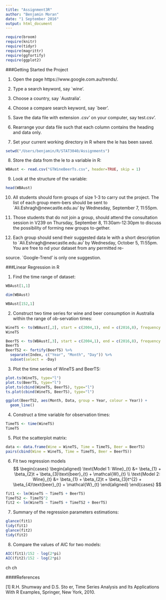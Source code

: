 ```yaml
---
title: "Assignment3R"
author: "Benjamin Moran"
date: "1 September 2016"
output: html_document
---
```


```r
require(broom)
require(knitr)
require(tidyr)
require(magrittr)
require(ggfortify)
require(ggplot2)
```

###Getting Started the Project


1.	Open the page https://www.google.com.au/trends/.

2.	Type a search keyword, say `wine'.

3.	Choose a country, say `Australia'.

4.	Choose a compare search keyword, say `beer'.

5.	Save the data  file with extension .csv' on your computer, say test.csv'.

6.	Rearrange your data  file such that each column contains the heading and data only.

7.	Set your current working directory in R where the le has been saved.

```r

setwd("/Users/benjamin/R/STAT3040/Assignments")

```

8.	Store the data from the  le to a variable in R:

```r
WBAust <- read.csv("GTWineBeerTs.csv", header=TRUE, skip = 1)
```

9.	Look at the structure of the variable: 

```r

head(WBAust)

```

10.	All students should form groups of size 1-3 to carry out the project. The list of each group mem-bers should be sent to `Ali.Eshragh@newcastle.edu.au' by Wednesday, September 7, 11:55pm.

11.	Those students that do not join a group, should attend the consultation session in V239 on Thursday, September 8, 11:30am-12:30pm to discuss the possibility of forming new groups to-gether.

12.	Each group should send their suggested data le with a short description to `Ali.Eshragh@newcastle.edu.au' by Wednesday, October 5, 11:55pm. You are free to nd your dataset from any permitted re-

source. `Google-Trend' is only one suggestion.

###Linear Regression in R


1.	Find the time range of dataset:

```r

WBAust[1,1]

dim(WBAust)

WBAust[152,1]

```
2.	Construct two time series for wine and beer consumption in Australia within the range of ob-servation times:

```r

WineTS <- ts(WBAust[,2], start = c(2004,1), end = c(2016,8), frequency = 12) 
WineTS

BeerTS <- ts(WBAust[,3], start = c(2004,1), end = c(2016,8), frequency = 12) 
BeerTS
BeerTS2 <- fortify(BeerTS) %>% 
  separate(Index, c("Year", "Month", "Day")) %>%
  subset(select = -Day)
```


3.	Plot the time series of WineTS and BeerTS:

```r

plot.ts(WineTS, type="l") 
plot.ts(BeerTS, type="l") 
plot.ts(cbind(WineTS, BeerTS), type="l") 
ts.plot(cbind(WineTS, BeerTS), type="l")

```

```r
ggplot(BeerTS2, aes(Month, Data, group = Year, colour = Year)) + 
  geom_line()

```

4.	Construct a time variable for observation times:
```r
TimeTS <- time(WineTS) 
TimeTS
```

5.	Plot the scatterplot matrix:

```r
data <- data.frame(Wine = WineTS, Time = TimeTS, Beer = BeerTS)
pairs(cbind(Wine = WineTS, Time = TimeTS, Beer = BeerTS))
```

6. Fit two regression models
$$
  \begin{cases}
    \begin{aligned}
      \text{Model 1: Wine}_{t} &=	\beta_{1} +  \beta_{2}t +  \beta_{3}\text{beer}_{t} + \mathcal{W}_{t} \\
       \text{Model 2: Wine}_{t} &=	\beta_{1} +  \beta_{2}t +  \beta_{3}t^{2} +  \beta_{4}\text{beer}_{t} + \mathcal{W}_{t}
    \end{aligned}
  \end{cases}
$$
```r
fit1 <- lm(WineTS ~ TimeTS + BeerTS) 
TimeTS2 <- TimeTS^2
fit2 <- lm(WineTS ~ TimeTS + TimeTS2 + BeerTS)

```

7.	Summary of the regression parameters estimations: 

```r
glance(fit1)
tidy(fit1)
glance(fit2)
tidy(fit2)
```


8.	Compare the values of AIC for two models:

```r
AIC(fit1)/152 - log(2*pi)
AIC(fit2)/152 - log(2*pi)
```


ch ch


####References

[1]	R.H. Shumway and D.S. Sto er, Time Series Analysis and Its Applications With R Examples, Springer, New York, 2010.

